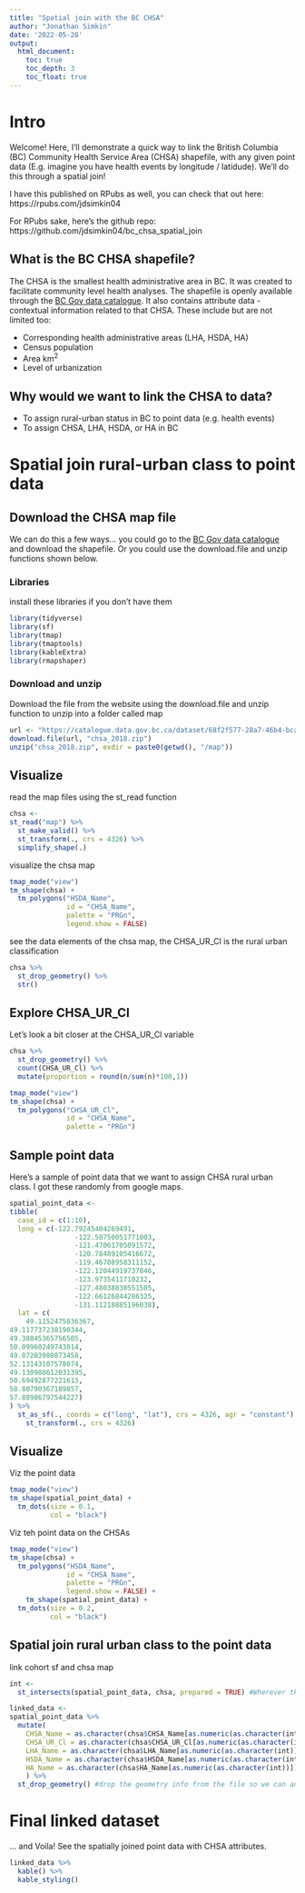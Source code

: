 ```yaml
---
title: "Spatial join with the BC CHSA"
author: "Jonathan Simkin"
date: '2022-05-28'
output: 
  html_document:
    toc: true
    toc_depth: 3
    toc_float: true
---
```


# Intro

Welcome! Here, I'll demonstrate a quick way to link the British Columbia (BC) Community Health Service Area (CHSA) shapefile, with any given point data (E.g. imagine you have health events by longitude / latidude). We'll do this through a spatial join!

I have this published on RPubs as well, you can check that out here: https://rpubs.com/jdsimkin04

For RPubs sake, here's the github repo: https://github.com/jdsimkin04/bc_chsa_spatial_join

## What is the BC CHSA shapefile?

The CHSA is the smallest health administrative area in BC. It was created to facilitate community level health analyses. The shapefile is openly available through the [BC Gov data catalogue](https://catalogue.data.gov.bc.ca/dataset/community-health-service-areas-chsa). It also contains attribute data - contextual information related to that CHSA. These include but are not limited too:

-   Corresponding health administrative areas (LHA, HSDA, HA)
-   Census population
-   Area km^2^
-   Level of urbanization

## Why would we want to link the CHSA to data?

-   To assign rural-urban status in BC to point data (e.g. health events)
-   To assign CHSA, LHA, HSDA, or HA in BC

# Spatial join rural-urban class to point data

## Download the CHSA map file

We can do this a few ways... you could go to the [BC Gov data catalogue](https://catalogue.data.gov.bc.ca/dataset/community-health-service-areas-chsa) and download the shapefile. Or you could use the download.file and unzip functions shown below.

### Libraries

install these libraries if you don't have them

```r
library(tidyverse)
library(sf)
library(tmap)
library(tmaptools)
library(kableExtra)
library(rmapshaper)
```

### Download and unzip

Download the file from the website using the download.file and unzip function to unzip into a folder called map

```r
url <- "https://catalogue.data.gov.bc.ca/dataset/68f2f577-28a7-46b4-bca9-7e9770f2f357/resource/f89f99b0-ca68-41e2-afc4-63fdc0edb666/download/chsa_2018.zip"
download.file(url, "chsa_2018.zip")
unzip("chsa_2018.zip", exdir = paste0(getwd(), "/map"))
```

## Visualize

read the map files using the st_read function

```r
chsa <-
st_read("map") %>% 
  st_make_valid() %>% 
  st_transform(., crs = 4326) %>% 
  simplify_shape(.)
```

visualize the chsa map

```r
tmap_mode("view")
tm_shape(chsa) +
  tm_polygons("HSDA_Name",
              id = "CHSA_Name",
              palette = "PRGn",  
              legend.show = FALSE)
```

see the data elements of the chsa map, the CHSA_UR_Cl is the rural urban classification

```r
chsa %>% 
  st_drop_geometry() %>% 
  str()
```

## Explore CHSA_UR_Cl

Let's look a bit closer at the CHSA_UR_Cl variable

```r
chsa %>% 
  st_drop_geometry() %>% 
  count(CHSA_UR_Cl) %>% 
  mutate(proportion = round(n/sum(n)*100,1))
```

```r
tmap_mode("view")
tm_shape(chsa) +
  tm_polygons("CHSA_UR_Cl",
              id = "CHSA_Name",
              palette = "PRGn")
```

## Sample point data

Here's a sample of point data that we want to assign CHSA rural urban class. I got these randomly from google maps.

```r
spatial_point_data <-
tibble(
  case_id = c(1:10),
  long = c(-122.79245404269491,
                -122.50750051771003,
                -121.47061705091572,
                -120.78489105416672,
                -119.46708958311152,
                -122.12044919737846,
                -123.9735411710232,
                -127.48038830551505,
                -122.66126844286325,
                -131.11218885196038),
  lat = c(
    49.1152475836367,  
49.117737238190344,
49.38845365756505, 
50.09960249743014, 
49.87203980873458, 
52.13143107578074, 
49.130988612031395,
50.69492877221613, 
58.80790367189857, 
57.88986797544227)
) %>% 
  st_as_sf(., coords = c("long", "lat"), crs = 4326, agr = "constant") %>% 
    st_transform(., crs = 4326)
```

## Visualize

Viz the point data

```r
tmap_mode("view")
tm_shape(spatial_point_data) +
  tm_dots(size = 0.1,
          col = "black")

```

Viz teh point data on the CHSAs

```r
tmap_mode("view")
tm_shape(chsa) +
  tm_polygons("HSDA_Name",
              id = "CHSA_Name",
              palette = "PRGn",  
              legend.show = FALSE) +
    tm_shape(spatial_point_data) +
  tm_dots(size = 0.2,
          col = "black") 

```

## Spatial join rural urban class to the point data

link cohort sf and chsa map

```r
int <-
  st_intersects(spatial_point_data, chsa, prepared = TRUE) #Wherever there are intersection between the two layers (the CHSA Map and the study data), we can link them! and store them in "int"

linked_data <-
spatial_point_data %>%
  mutate(
    CHSA_Name = as.character(chsa$CHSA_Name[as.numeric(as.character(int))]),
    CHSA_UR_Cl = as.character(chsa$CHSA_UR_Cl[as.numeric(as.character(int))]),
    LHA_Name = as.character(chsa$LHA_Name[as.numeric(as.character(int))]),
    HSDA_Name = as.character(chsa$HSDA_Name[as.numeric(as.character(int))]),
    HA_Name = as.character(chsa$HA_Name[as.numeric(as.character(int))])
    ) %>%
  st_drop_geometry() #drop the geometry info from the file so we can analyze the data like a norma lfile

```

# Final linked dataset

... and Voila! See the spatially joined point data with CHSA attributes.

```r
linked_data %>% 
  kable() %>% 
  kable_styling()
```
